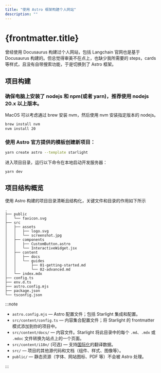 ```yaml
---
title: "使用 Astro 框架构建个人网站"
description: ""
---
```


# {frontmatter.title}

曾经使用 Docusaurus 构建过个人网站，包括 Langchain 官网也是基于 Docusaurus 构建的。但总觉得审美不在点上，也缺少我所需要的 steps，cards 等样式，且没有自带搜索功能，于是切换到了 Astro 框架。

## 项目构建


<Steps>

### 确保电脑上安装了 nodejs 和 npm(或者 yarn)，推荐使用 nodejs 20.x 以上版本。

MacOS 可以考虑通过 brew 安装 nvm，然后使用 nvm 安装指定版本的 nodejs。

```bash
brew install nvm
nvm install 20
```

### 使用 Astro 官方提供的模板创建新项目：

```bash
yarn create astro --template starlight
```

进入项目目录，运行以下命令在本地启动开发服务器：

```bash
yarn dev
```

</Steps>

## 项目结构概览

使用 Astro 构建的项目目录清晰且结构化，关键文件和目录的作用如下所示

```tree
.
├── public
│   └── favicon.svg
├── src
│   ├── assets
│   │   ├── logo.svg
│   │   └── screenshot.jpg
│   ├── components
│   │   ├── CustomButton.astro
│   │   └── InteractiveWidget.jsx
│   ├── content
│   │   ├── docs
│   │   └── guides
│   │       ├── 01-getting-started.md
│   │       └── 02-advanced.md
│   └── index.mdx
├── config.ts
├── env.d.ts
├── astro.config.mjs
├── package.json
└── tsconfig.json
```

:::note
- `astro.config.mjs` — Astro 配置文件；包括 Starlight 集成和配置。
- `src/content/config.ts` — 内容集合配置文件；将 Starlight 的 frontmatter 模式添加到你的项目中。
- `src/content/docs/` — 内容文件。Starlight 将此目录中的每个 `.md`、`.mdx` 或 `.mdoc` 文件转换为站点上的一个页面。
- `src/content/i18n/` (可选) — 支持[国际化](/zh-cn/guides/i18n/)的翻译数据。
- `src/` — 项目的其他源代码和文档（组件、样式、图像等）。
- `public/` — 静态资源（字体、网站图标、PDF 等）不会被 Astro 处理。

:::